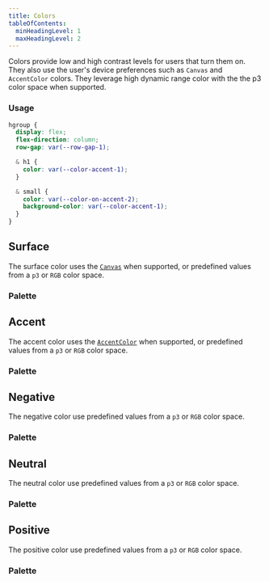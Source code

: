 ```yaml
---
title: Colors
tableOfContents:
  minHeadingLevel: 1
  maxHeadingLevel: 2
---
```






Colors provide low and high contrast levels for users that turn them on. They also use the user's device preferences such as `Canvas` and `AccentColor` colors. They leverage high dynamic range color with the the p3 color space when supported.

### Usage

```css "var(--color-surface-1)" "var(--color-on-surface-1)" "var(--color-on-surface-2)"
hgroup {
  display: flex;
  flex-direction: column;
  row-gap: var(--row-gap-1);

  & h1 {
    color: var(--color-accent-1);
  }

  & small {
    color: var(--color-on-accent-2);
    background-color: var(--color-accent-1);
  }
}
```

<Colors>

  ## Surface

  The surface color uses the [`Canvas`](https://developer.mozilla.org/en-US/docs/Web/CSS/system-color#mark) when supported, or predefined values from a `p3` or `RGB` color space.

  <ColorSurface />

  ### Palette
  
  <PaletteSurface />

  ## Accent

  The accent color uses the [`AccentColor`](https://developer.mozilla.org/en-US/docs/Web/CSS/system-color#mark) when supported, or predefined values from a `p3` or `RGB` color space.

  <ColorAccent />

  ### Palette

  <PaletteAccent />

  ## Negative

  The negative color use predefined values from a `p3` or `RGB` color space.

  <ColorNegative />

  ### Palette

  <PaletteNegative />

  ## Neutral

  The neutral color use predefined values from a `p3` or `RGB` color space.

  <ColorNeutral />

  ### Palette

  <PaletteNeutral />

  ## Positive

  The positive color use predefined values from a `p3` or `RGB` color space.

  <ColorPositive />

  ### Palette

  <PalettePositive />

</Colors>
